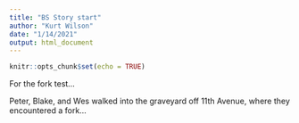 ```yaml
---
title: "BS Story start"
author: "Kurt Wilson"
date: "1/14/2021"
output: html_document
---
```


```r
knitr::opts_chunk$set(echo = TRUE)
```

For the fork test...

Peter, Blake, and Wes walked into the graveyard off 11th Avenue, where they encountered a fork...

